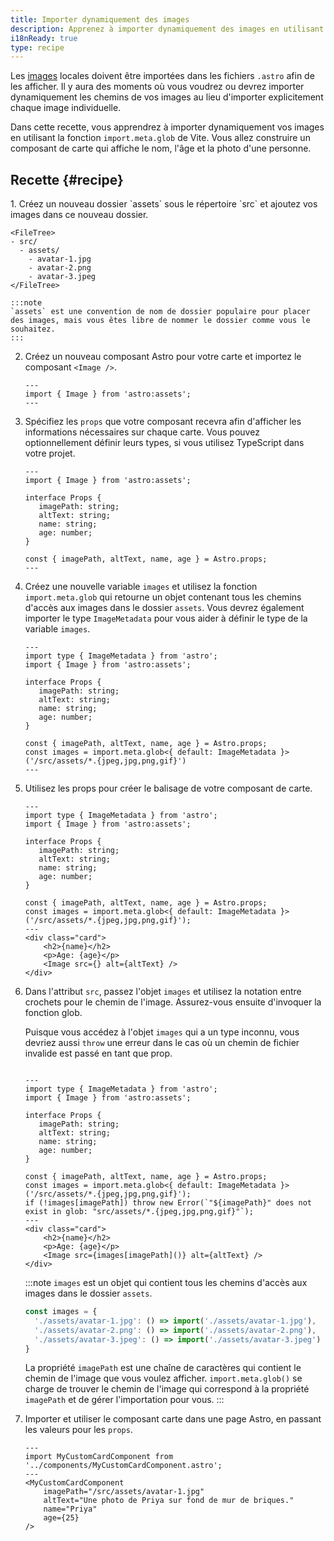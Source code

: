 ```yaml
---
title: Importer dynamiquement des images
description: Apprenez à importer dynamiquement des images en utilisant la fonction import.meta.glob de Vite.
i18nReady: true
type: recipe
---
```


Les [images](/fr/guides/images/) locales doivent être importées dans les fichiers `.astro` afin de les afficher. Il y aura des moments où vous voudrez ou devrez importer dynamiquement les chemins de vos images au lieu d'importer explicitement chaque image individuelle.

Dans cette recette, vous apprendrez à importer dynamiquement vos images en utilisant la fonction `import.meta.glob` de Vite. Vous allez construire un composant de carte qui affiche le nom, l'âge et la photo d'une personne.

## Recette \{#recipe\}

<Steps>
1. Créez un nouveau dossier `assets` sous le répertoire `src` et ajoutez vos images dans ce nouveau dossier.

    <FileTree>
    - src/
      - assets/
        - avatar-1.jpg
        - avatar-2.png
        - avatar-3.jpeg
    </FileTree>

    :::note
    `assets` est une convention de nom de dossier populaire pour placer des images, mais vous êtes libre de nommer le dossier comme vous le souhaitez.
    ::: 

2. Créez un nouveau composant Astro pour votre carte et importez le composant `<Image />`.

    ```astro title="src/components/MyCustomCardComponent.astro" 
    ---
    import { Image } from 'astro:assets';
    ---
    ```

3. Spécifiez les `props` que votre composant recevra afin d'afficher les informations nécessaires sur chaque carte. Vous pouvez optionnellement définir leurs types, si vous utilisez TypeScript dans votre projet.

    ```astro title="src/components/MyCustomCardComponent.astro" ins={4-9, 11}
    ---
    import { Image } from 'astro:assets';

    interface Props {
       imagePath: string;
       altText: string;
       name: string;
       age: number;
    }

    const { imagePath, altText, name, age } = Astro.props;
    ---
    ``` 

4. Créez une nouvelle variable `images` et utilisez la fonction `import.meta.glob` qui retourne un objet contenant tous les chemins d'accès aux images dans le dossier `assets`. Vous devrez également importer le type `ImageMetadata` pour vous aider à définir le type de la variable `images`.

    ```astro title="src/components/MyCustomCardComponent.astro" ins={2, 13} "ImageMetadata"
    ---
    import type { ImageMetadata } from 'astro';
    import { Image } from 'astro:assets';

    interface Props {
       imagePath: string;
       altText: string;
       name: string;
       age: number;
    }
    
    const { imagePath, altText, name, age } = Astro.props;
    const images = import.meta.glob<{ default: ImageMetadata }>('/src/assets/*.{jpeg,jpg,png,gif}')
    ---
    ```
    

5. Utilisez les props pour créer le balisage de votre composant de carte. 

    ```astro title="src/components/MyCustomCardComponent.astro" ins={15-19} "<Image src={} alt={altText} />"
    ---
    import type { ImageMetadata } from 'astro';
    import { Image } from 'astro:assets';

    interface Props {
       imagePath: string;
       altText: string;
       name: string;
       age: number;
    }
    
    const { imagePath, altText, name, age } = Astro.props;
    const images = import.meta.glob<{ default: ImageMetadata }>('/src/assets/*.{jpeg,jpg,png,gif}');
    ---
    <div class="card">
        <h2>{name}</h2>
        <p>Age: {age}</p>
        <Image src={} alt={altText} />
    </div>
    ```

6. Dans l'attribut `src`, passez l'objet `images` et utilisez la notation entre crochets pour le chemin de l'image. Assurez-vous ensuite d'invoquer la fonction glob. 

    Puisque vous accédez à l'objet `images` qui a un type inconnu, vous devriez aussi `throw` une erreur dans le cas où un chemin de fichier invalide est passé en tant que prop.
   
    ```astro title="src/components/MyCustomCardComponent.astro" ins="images[imagePath]()" ins={14}

    ---
    import type { ImageMetadata } from 'astro';
    import { Image } from 'astro:assets';

    interface Props {
       imagePath: string;
       altText: string;
       name: string;
       age: number;
    }
    
    const { imagePath, altText, name, age } = Astro.props;
    const images = import.meta.glob<{ default: ImageMetadata }>('/src/assets/*.{jpeg,jpg,png,gif}');
    if (!images[imagePath]) throw new Error(`"${imagePath}" does not exist in glob: "src/assets/*.{jpeg,jpg,png,gif}"`);
    ---
    <div class="card">
        <h2>{name}</h2>
        <p>Age: {age}</p>
        <Image src={images[imagePath]()} alt={altText} />
    </div>
    ```

    :::note
    `images` est un objet qui contient tous les chemins d'accès aux images dans le dossier `assets`.

    ```js
    const images = {
      './assets/avatar-1.jpg': () => import('./assets/avatar-1.jpg'),
      './assets/avatar-2.png': () => import('./assets/avatar-2.png'),
      './assets/avatar-3.jpeg': () => import('./assets/avatar-3.jpeg')
    }
    ```

    La propriété `imagePath` est une chaîne de caractères qui contient le chemin de l'image que vous voulez afficher. `import.meta.glob()` se charge de trouver le chemin de l'image qui correspond à la propriété `imagePath` et de gérer l'importation pour vous.
    ::: 

7. Importer et utiliser le composant carte dans une page Astro, en passant les valeurs pour les `props`.

    ```astro title="src/pages/index.astro" 
    ---
    import MyCustomCardComponent from '../components/MyCustomCardComponent.astro';
    ---
    <MyCustomCardComponent 
        imagePath="/src/assets/avatar-1.jpg"
        altText="Une photo de Priya sur fond de mur de briques."
        name="Priya"
        age={25}
    />
    ```
</Steps>
